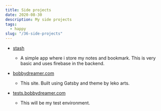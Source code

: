 ```yaml
---
title: Side projects
date: 2020-08-30
description: My side projects
tags:
  - happy
slug: "/36-side-projects"
---
```


* [stash](../27-stash)    
  + A simple app where i store my notes and bookmark. This is very basic and uses firebase in the backend. 

* [bobbydreamer.com](https://www.bobbydreamer.com)    
  + This site. Built using Gatsby and theme by leko arts. 

* [tests.bobbydreamer.com](https://tests.bobbydreamer.com)    
  + This will be my test environment.
